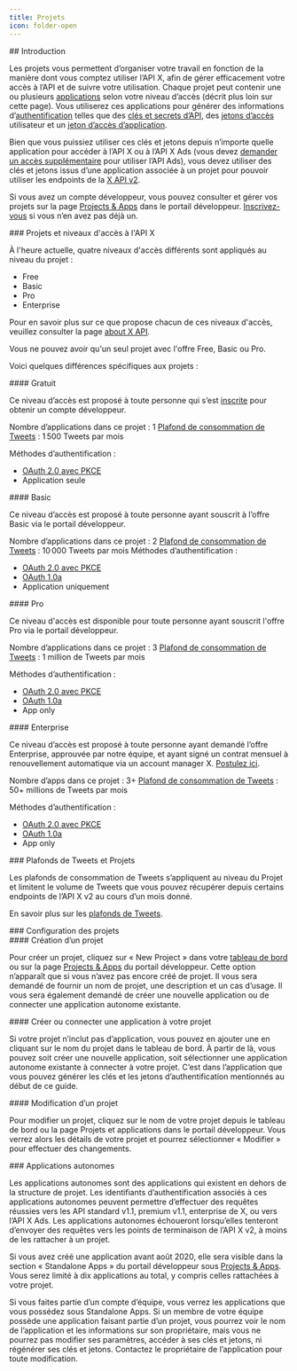 ```yaml
---
title: Projets
icon: folder-open
---
```


<div id="introduction">
  ## Introduction
</div>

Les projets vous permettent d’organiser votre travail en fonction de la manière dont vous comptez utiliser l’API X, afin de gérer efficacement votre accès à l’API et de suivre votre utilisation. Chaque projet peut contenir une ou plusieurs [applications](/fr/resources/fundamentals/developer-apps) selon votre niveau d’accès (décrit plus loin sur cette page). Vous utiliserez ces applications pour générer des informations d’[authentification](/fr/resources/fundamentals/authentication) telles que des [clés et secrets d’API](/fr/resources/fundamentals/authentication#api-key-and-secret), des [jetons d’accès](/fr/resources/fundamentals/authentication#obtaining-access-tokens-using-3-legged-oauth-flow) utilisateur et un [jeton d’accès d’application](/fr/resources/fundamentals/authentication#bearer-token-also-known-as-app-only).

Bien que vous puissiez utiliser ces clés et jetons depuis n’importe quelle application pour accéder à l’API X ou à l’API X Ads (vous devez [demander un accès supplémentaire](/fr/x-ads-api/getting-started/step-by-step-guide) pour utiliser l’API Ads), vous devez utiliser des clés et jetons issus d’une application associée à un projet pour pouvoir utiliser les endpoints de la [X API v2](/fr/x-api/introduction).

Si vous avez un compte développeur, vous pouvez consulter et gérer vos projets sur la page [Projects &amp; Apps](https://developer.x.com/en/portal/projects-and-apps) dans le portail développeur. [Inscrivez-vous](https://developer.x.com/en/portal/petition/essential/basic-info) si vous n’en avez pas déjà un.

<div id="projects-and-x-api-access-levels">
  ### Projets et niveaux d'accès à l'API X
</div>

À l&#39;heure actuelle, quatre niveaux d&#39;accès différents sont appliqués au niveau du projet :

* Free
* Basic
* Pro
* Enterprise

Pour en savoir plus sur ce que propose chacun de ces niveaux d&#39;accès, veuillez consulter la page [about X API](/fr/x-api/getting-started/about-x-api).

Vous ne pouvez avoir qu&#39;un seul projet avec l&#39;offre Free, Basic ou Pro.

Voici quelques différences spécifiques aux projets :

<div id="free">
  #### Gratuit
</div>

Ce niveau d’accès est proposé à toute personne qui s’est [inscrite](https://developer.twitter.com/en/portal/petition/essential/basic-info) pour obtenir un compte développeur.

Nombre d’applications dans ce projet : 1
[Plafond de consommation de Tweets](/fr/x-api/fundamentals/post-cap) : 1 500 Tweets par mois

Méthodes d’authentification :

* [OAuth 2.0 avec PKCE](/fr/resources/fundamentals/authentication#oauth-2-0-authorization-code-flow-with-pkce-2)
* Application seule

<div id="basic">
  #### Basic
</div>

Ce niveau d’accès est proposé à toute personne ayant souscrit à l’offre Basic via le portail développeur.

Nombre d’applications dans ce projet : 2
[Plafond de consommation de Tweets](/fr/x-api/fundamentals/post-cap) : 10 000 Tweets par mois
Méthodes d’authentification :

* [OAuth 2.0 avec PKCE](/fr/resources/fundamentals/authentication#oauth-2-0-authorization-code-flow-with-pkce-2)
* [OAuth 1.0a](/fr/resources/fundamentals/authentication#oauth-1-0a-2)
* Application uniquement

<div id="pro">
  #### Pro
</div>

Ce niveau d&#39;accès est disponible pour toute personne ayant souscrit l&#39;offre Pro via le portail développeur.

Nombre d’applications dans ce projet : 3
[Plafond de consommation de Tweets](/fr/x-api/fundamentals/post-cap) : 1 million de Tweets par mois

Méthodes d’authentification :

* [OAuth 2.0 avec PKCE](/fr/resources/fundamentals/authentication#oauth-2-0-authorization-code-flow-with-pkce-2)
* [OAuth 1.0a](/fr/resources/fundamentals/authentication#oauth-1-0a-2)
* App only

<div id="enterprise">
  #### Enterprise
</div>

Ce niveau d’accès est proposé à toute personne ayant demandé l’offre Enterprise, approuvée par notre équipe, et ayant signé un contrat mensuel à renouvellement automatique via un account manager X. [Postulez ici](https://docs.google.com/forms/d/e/1FAIpQLScO3bczKWO2jFHyVZJUSEGfdyfFaqt2MvmOfl_aJp0KxMqtDA/viewform).

Nombre d’apps dans ce projet : 3+
[Plafond de consommation de Tweets](/fr/x-api/fundamentals/post-cap) : 50+ millions de Tweets par mois

Méthodes d’authentification :

* [OAuth 2.0 avec PKCE](/fr/resources/fundamentals/authentication#oauth-2-0-authorization-code-flow-with-pkce-2)
* [OAuth 1.0a](/fr/resources/fundamentals/authentication#oauth-1-0a-2)
* App only

<div id="tweet-caps-and-projects">
  ### Plafonds de Tweets et Projets
</div>

Les plafonds de consommation de Tweets s’appliquent au niveau du Projet et limitent le volume de Tweets que vous pouvez récupérer depuis certains endpoints de l’API X v2 au cours d’un mois donné.

En savoir plus sur les [plafonds de Tweets](/fr/x-api/fundamentals/post-cap).

<div id="configuring-projects">
  ### Configuration des projets
</div>

<div id="creating-a-project">
  #### Création d’un projet
</div>

Pour créer un projet, cliquez sur « New Project » dans votre [tableau de bord](https://developer.twitter.com/en/portal/dashboard) ou sur la page [Projects &amp; Apps](https://developer.twitter.com/en/portal/projects-and-apps) du portail développeur. Cette option n’apparaît que si vous n’avez pas encore créé de projet. Il vous sera demandé de fournir un nom de projet, une description et un cas d’usage. Il vous sera également demandé de créer une nouvelle application ou de connecter une application autonome existante.

<div id="creating-or-connecting-an-app-for-your-project">
  #### Créer ou connecter une application à votre projet
</div>

Si votre projet n’inclut pas d’application, vous pouvez en ajouter une en cliquant sur le nom du projet dans le tableau de bord. À partir de là, vous pouvez soit créer une nouvelle application, soit sélectionner une application autonome existante à connecter à votre projet. C’est dans l’application que vous pouvez générer les clés et les jetons d’authentification mentionnés au début de ce guide.

<div id="editing-a-project">
  #### Modification d’un projet
</div>

Pour modifier un projet, cliquez sur le nom de votre projet depuis le tableau de bord ou la page Projets et applications dans le portail développeur. Vous verrez alors les détails de votre projet et pourrez sélectionner « Modifier » pour effectuer des changements.

<div id="standalone-apps">
  ### Applications autonomes
</div>

Les applications autonomes sont des applications qui existent en dehors de la structure de projet. Les identifiants d’authentification associés à ces applications autonomes peuvent permettre d’effectuer des requêtes réussies vers les API standard v1.1, premium v1.1, enterprise de X, ou vers l’API X Ads. Les applications autonomes échoueront lorsqu’elles tenteront d’envoyer des requêtes vers les points de terminaison de l’API X v2, à moins de les rattacher à un projet.

Si vous avez créé une application avant août 2020, elle sera visible dans la section « Standalone Apps » du portail développeur sous [Projects &amp; Apps](https://developer.twitter.com/en/portal/projects-and-apps). Vous serez limité à dix applications au total, y compris celles rattachées à votre projet.

Si vous faites partie d’un compte d’équipe, vous verrez les applications que vous possédez sous Standalone Apps. Si un membre de votre équipe possède une application faisant partie d’un projet, vous pourrez voir le nom de l’application et les informations sur son propriétaire, mais vous ne pourrez pas modifier ses paramètres, accéder à ses clés et jetons, ni régénérer ses clés et jetons. Contactez le propriétaire de l’application pour toute modification.